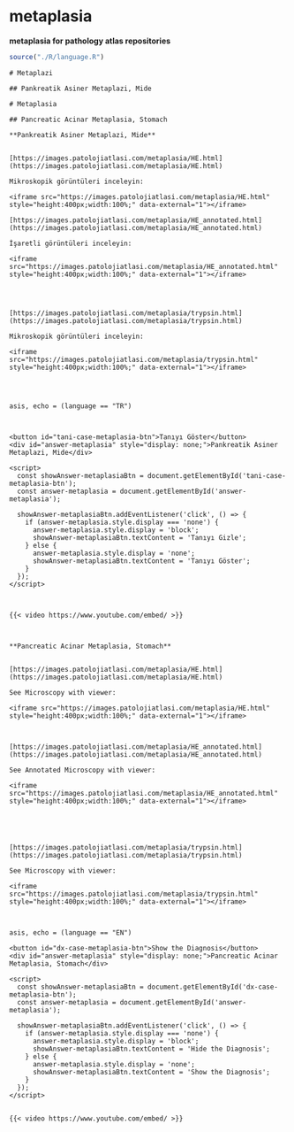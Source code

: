 # metaplasia



**metaplasia for pathology atlas repositories**





```r

source("./R/language.R")

```




```asis
# Metaplazi
```


```asis

## Pankreatik Asiner Metaplazi, Mide

```



```asis

# Metaplasia

```


```asis

## Pancreatic Acinar Metaplasia, Stomach

```




```asis

**Pankreatik Asiner Metaplazi, Mide**


[https://images.patolojiatlasi.com/metaplasia/HE.html](https://images.patolojiatlasi.com/metaplasia/HE.html)

Mikroskopik görüntüleri inceleyin:

<iframe src="https://images.patolojiatlasi.com/metaplasia/HE.html" style="height:400px;width:100%;" data-external="1"></iframe>

[https://images.patolojiatlasi.com/metaplasia/HE_annotated.html](https://images.patolojiatlasi.com/metaplasia/HE_annotated.html)

İşaretli görüntüleri inceleyin:

<iframe src="https://images.patolojiatlasi.com/metaplasia/HE_annotated.html" style="height:400px;width:100%;" data-external="1"></iframe>




[https://images.patolojiatlasi.com/metaplasia/trypsin.html](https://images.patolojiatlasi.com/metaplasia/trypsin.html)

Mikroskopik görüntüleri inceleyin:

<iframe src="https://images.patolojiatlasi.com/metaplasia/trypsin.html" style="height:400px;width:100%;" data-external="1"></iframe>




```

```comment
asis, echo = (language == "TR")



<button id="tani-case-metaplasia-btn">Tanıyı Göster</button>
<div id="answer-metaplasia" style="display: none;">Pankreatik Asiner Metaplazi, Mide</div>

<script>
  const showAnswer-metaplasiaBtn = document.getElementById('tani-case-metaplasia-btn');
  const answer-metaplasia = document.getElementById('answer-metaplasia');

  showAnswer-metaplasiaBtn.addEventListener('click', () => {
    if (answer-metaplasia.style.display === 'none') {
      answer-metaplasia.style.display = 'block';
      showAnswer-metaplasiaBtn.textContent = 'Tanıyı Gizle';
    } else {
      answer-metaplasia.style.display = 'none';
      showAnswer-metaplasiaBtn.textContent = 'Tanıyı Göster';
    }
  });
</script>



{{< video https://www.youtube.com/embed/ >}}



```



```asis

**Pancreatic Acinar Metaplasia, Stomach**


[https://images.patolojiatlasi.com/metaplasia/HE.html](https://images.patolojiatlasi.com/metaplasia/HE.html)

See Microscopy with viewer: 

<iframe src="https://images.patolojiatlasi.com/metaplasia/HE.html" style="height:400px;width:100%;" data-external="1"></iframe>



[https://images.patolojiatlasi.com/metaplasia/HE_annotated.html](https://images.patolojiatlasi.com/metaplasia/HE_annotated.html)

See Annotated Microscopy with viewer: 

<iframe src="https://images.patolojiatlasi.com/metaplasia/HE_annotated.html" style="height:400px;width:100%;" data-external="1"></iframe>





[https://images.patolojiatlasi.com/metaplasia/trypsin.html](https://images.patolojiatlasi.com/metaplasia/trypsin.html)

See Microscopy with viewer: 

<iframe src="https://images.patolojiatlasi.com/metaplasia/trypsin.html" style="height:400px;width:100%;" data-external="1"></iframe>



```


```comment
asis, echo = (language == "EN")

<button id="dx-case-metaplasia-btn">Show the Diagnosis</button>
<div id="answer-metaplasia" style="display: none;">Pancreatic Acinar Metaplasia, Stomach</div>

<script>
  const showAnswer-metaplasiaBtn = document.getElementById('dx-case-metaplasia-btn');
  const answer-metaplasia = document.getElementById('answer-metaplasia');

  showAnswer-metaplasiaBtn.addEventListener('click', () => {
    if (answer-metaplasia.style.display === 'none') {
      answer-metaplasia.style.display = 'block';
      showAnswer-metaplasiaBtn.textContent = 'Hide the Diagnosis';
    } else {
      answer-metaplasia.style.display = 'none';
      showAnswer-metaplasiaBtn.textContent = 'Show the Diagnosis';
    }
  });
</script>


{{< video https://www.youtube.com/embed/ >}}



```
